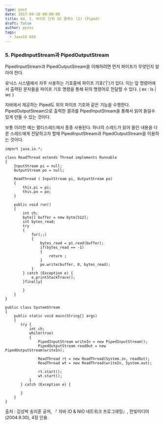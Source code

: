 ```yaml
---
type: post
date: 2017-04-10 00:00:00
title: 04. 2. 바이트 단위 IO 클래스 (2) (Piped)
draft: false
author: ppzxc
tags:
  - JavaIO NIO
---
```


### 5. PipedInputStream과 PipedOutputStream

PipedInputStream과 PipedOutputStream을 이해하려면 먼저 파이프가 무엇인지 알아야 한다.

유닉스 시스템에서 자주 사용하는 기호중에 파이프 기호('|')가 있다. 이는 앞 명령어에서 출력된 문자들을 파이프 기호 명령을 통해 뒤의 명령어로 전달할 수 있다. ( ex : ls | wc )

자바에서 제공하는 Piped도 위의 파이프 기호와 같은 기능을 수행한다. PipedOutputStream으로 출력한 결과를 PipedInputStream을 통해서 읽어 들일수 있게 만들 수 있는 것이다.

보통 이러한 예는 멀티스레드에서 종종 사용된다. 하나의 스레드가 읽어 들인 내용을 다른 스레드에게 전달하고자 할때 PipedInputStream과 PipedOutputStream을 이용하는 것이다.

```
import java.io.*;

class ReadThread extends Thread implements Runnable
{
    InputStream pi = null;
    OutputStream po = null;

    ReadThread ( InputStream pi, OutputStream po)
    {
        this.pi = pi;
        this.po = po;
    }

    public void run()
    {
        int ch;
        byte[] buffer = new byte[512];
        int bytes_read;
        try
        {
            for(;;)
            {
                bytes_read = pi.read(buffer);
                if(bytes_read == -1)
                {
                    return ;
                }
                po.write(buffer, 0, bytes_read);
            }
        } catch (Exception e) {
            e.printStackTrace();
        }finally{

        }
    }
}

public class SystemStream
{
    public static void main(String[] args)
    {
       try {
           int ch;
           while(true)
           {
               PipedInputStream writeIn = new PipedInputStream();
               PipedOutputStream readOut = new PipedOutputStream(writeIn);

               ReadThread rt = new ReadThread(System.in, readOut);
               ReadThread wt = new ReadThread(writeIn, System.out);

               rt.start();
               wt.start();
           }
       } catch (Exception e) {

       }
    }
}

```

출처 : 김성박 송지훈 공저, 『 자바 IO & NIO 네트워크 프로그래밍』, 한빛미디어(2004.9.30), 4장 인용.
